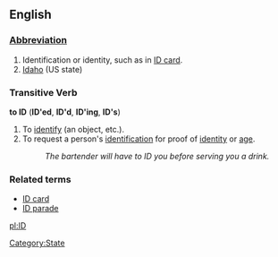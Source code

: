 ==English==
[[Category:State]]
===[[Wiktionary:List of acronyms and abbreviations|Abbreviation]]===
#Identification or identity, such as in [[ID card]].
#[[Idaho]] (US state)

===Transitive Verb===
'''to ID''' ('''ID'ed''', '''ID'd''', '''ID'ing''', '''ID's''')

#To [[identify]] (an object, etc.).
#To request a person's [[identification]] for proof of [[identity]] or [[age]].
#:''The bartender will have to ID you before serving you a drink.''

===Related terms===
*[[ID card]]
*[[ID parade]]

[[pl:ID]]